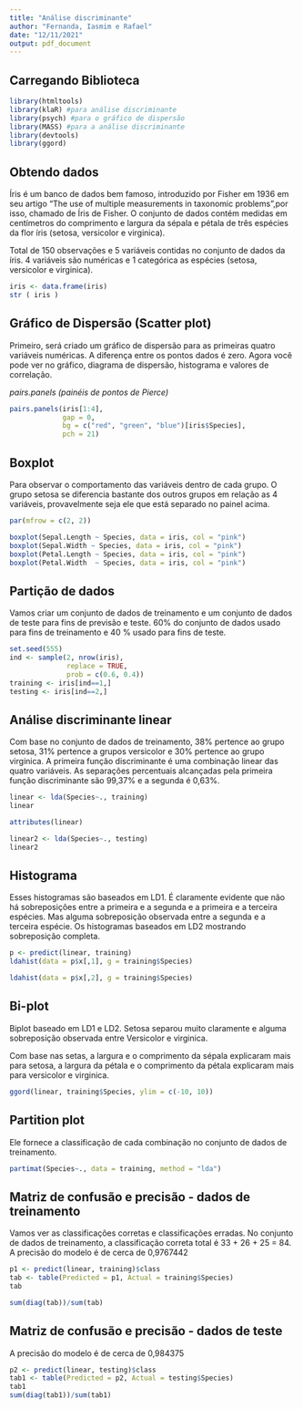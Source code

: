---
title: "Análise discriminante"
author: "Fernanda, Iasmim e Rafael"
date: "12/11/2021"
output: pdf_document
---

## Carregando Biblioteca

```{r}
library(htmltools)
library(klaR) #para análise discriminante
library(psych) #para o gráfico de dispersão
library(MASS) #para a análise discriminante
library(devtools)
library(ggord) 
```

## Obtendo dados

Íris é um banco de dados bem famoso, introduzido por Fisher em 1936 em seu artigo "The use of multiple measurements in taxonomic problems",por isso, chamado de Íris de Fisher. O conjunto de dados contém medidas em centímetros do comprimento e largura da sépala e pétala de três espécies da flor íris (setosa, versicolor e virginica).

Total de 150 observações e 5 variáveis contidas no conjunto de dados da íris. 4 variáveis são numéricas e 1 categórica as espécies (setosa, versicolor e virginica).

```{r}

iris <- data.frame(iris)
str ( iris )
```

## Gráfico de Dispersão (Scatter plot)

Primeiro, será criado um gráfico de dispersão para as primeiras quatro variáveis numéricas. A diferença entre os pontos dados é zero. Agora você pode ver no gráfico, diagrama de dispersão, histograma e valores de correlação.

*pairs.panels (painéis de pontos de Pierce)*

```{r}
pairs.panels(iris[1:4], 
             gap = 0, 
             bg = c("red", "green", "blue")[iris$Species], 
             pch = 21) 

```

## Boxplot

Para observar o comportamento das variáveis dentro de cada grupo. O grupo setosa se diferencia bastante dos outros grupos em relação as 4 variáveis, provavelmente seja ele que está separado no painel acima.

```{r}

par(mfrow = c(2, 2))

boxplot(Sepal.Length ~ Species, data = iris, col = "pink")
boxplot(Sepal.Width ~ Species, data = iris, col = "pink")
boxplot(Petal.Length ~ Species, data = iris, col = "pink")
boxplot(Petal.Width  ~ Species, data = iris, col = "pink")

```

## Partição de dados

Vamos criar um conjunto de dados de treinamento e um conjunto de dados de teste para fins de previsão e teste. 60% do conjunto de dados usado para fins de treinamento e 40 % usado para fins de teste.

```{r}
set.seed(555) 
ind <- sample(2, nrow(iris), 
              replace = TRUE, 
              prob = c(0.6, 0.4)) 
training <- iris[ind==1,] 
testing <- iris[ind==2,]
```

## Análise discriminante linear

Com base no conjunto de dados de treinamento, 38% pertence ao grupo setosa, 31% pertence a grupos versicolor e 30% pertence ao grupo virginica. A primeira função discriminante é uma combinação linear das quatro variáveis. As separações percentuais alcançadas pela primeira função discriminante são 99,37% e a segunda é 0,63%.

```{r}
linear <- lda(Species~., training)
linear

attributes(linear)

linear2 <- lda(Species~., testing)
linear2


```

## Histograma

Esses histogramas são baseados em LD1. É claramente evidente que não há sobreposições entre a primeira e a segunda e a primeira e a terceira espécies. Mas alguma sobreposição observada entre a segunda e a terceira espécie. Os histogramas baseados em LD2 mostrando sobreposição completa.

```{r}
p <- predict(linear, training)
ldahist(data = p$x[,1], g = training$Species)

ldahist(data = p$x[,2], g = training$Species)
```

## Bi-plot

Biplot baseado em LD1 e LD2. Setosa separou muito claramente e alguma sobreposição observada entre Versicolor e virginica.

Com base nas setas, a largura e o comprimento da sépala explicaram mais para setosa, a largura da pétala e o comprimento da pétala explicaram mais para versicolor e virginica.

```{r}
ggord(linear, training$Species, ylim = c(-10, 10))
```

## Partition plot

Ele fornece a classificação de cada combinação no conjunto de dados de treinamento.

```{r}
partimat(Species~., data = training, method = "lda")

```

## Matriz de confusão e precisão - dados de treinamento

Vamos ver as classificações corretas e classificações erradas. No conjunto de dados de treinamento, a classificação correta total é 33 + 26 + 25 = 84. A precisão do modelo é de cerca de 0,9767442

```{r}
p1 <- predict(linear, training)$class
tab <- table(Predicted = p1, Actual = training$Species)
tab

sum(diag(tab))/sum(tab)
```

## Matriz de confusão e precisão - dados de teste

A precisão do modelo é de cerca de 0,984375

```{r}
p2 <- predict(linear, testing)$class 
tab1 <- table(Predicted = p2, Actual = testing$Species) 
tab1 
sum(diag(tab1))/sum(tab1)
```
